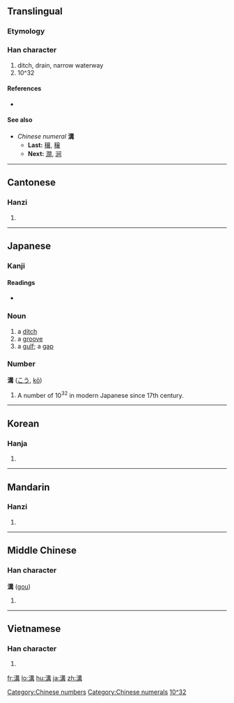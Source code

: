 {{also|沟}}
==Translingual==

===Etymology===
{{Han compound|水|冓|c1=s|c2=p|t1=water|ls=psc}}

===Han character===
{{Han char|rn=85|rad=水|as=10|sn=13|four=3514<sub>7</sub>|canj=水廿廿月 (ETTB)}}

# ditch, drain, narrow waterway
# 10^32

====References====
* {{Han ref|kx=0639.340|dkj=17944|dj=1046.220|hdz=31692.060|uh=6E9D|ud=28317|bh=B7BE|bd=47038}}

====See also====
* ''Chinese numeral'' '''溝'''
** '''Last:''' [[穰]], [[穣]]
** '''Next:''' [[澗]], [[涧]]

[[Category:Chinese numbers]]
[[Category:Chinese numerals]]

----

==Cantonese==

===Hanzi===
{{yue-hanzi|jyut=|y=kau1|sim=沟}}

# {{defn|Cantonese|sort=水10}}

----

==Japanese==

===Kanji===
{{ja-kanji|grade=c|rs=水10}}

====Readings====
* {{ja-readings|on=[[こう]] (kō)|kun=[[みぞ]] (mizo)}}

===Noun===
{{ja-noun|k|hira=みぞ|rom=mizo}}

# a [[ditch]]
# a [[groove]]
# a [[gulf]]; a [[gap]]

===Number===
'''溝''' ([[こう]], [[kō]])

# A number of 10<sup>32</sup> in modern Japanese since 17th century.

[[Category:Japanese numbers|10^32]]

----

==Korean==

===Hanja===
{{ko-hanja|hangeul=구|eumhun=|rv=gu|mr=ku|y=kwu}}

# {{defn|Korean|sort=水10}}

----

==Mandarin==

===Hanzi===
{{cmn-hanzi|sim=沟|pin=[[gǎng]] ([[gang3]]), [[gōu]] ([[gou1]]), [[kòu]] ([[kou4]])|wg=kang<sup>3</sup>, kou<sup>1</sup>, k'ou<sup>4</sup>}}

# {{defn|Mandarin|sort=水10}}

----

==Middle Chinese==

===Han character===
'''溝''' ([[gou]])

# {{defn|Middle Chinese|sort=水10}}

----

==Vietnamese==

===Han character===
{{vi-hantu|[[câu]]|rs=水10}}

# {{defn|Vietnamese|sort=水10}}

[[fr:溝]]
[[lo:溝]]
[[hu:溝]]
[[ja:溝]]
[[zh:溝]]